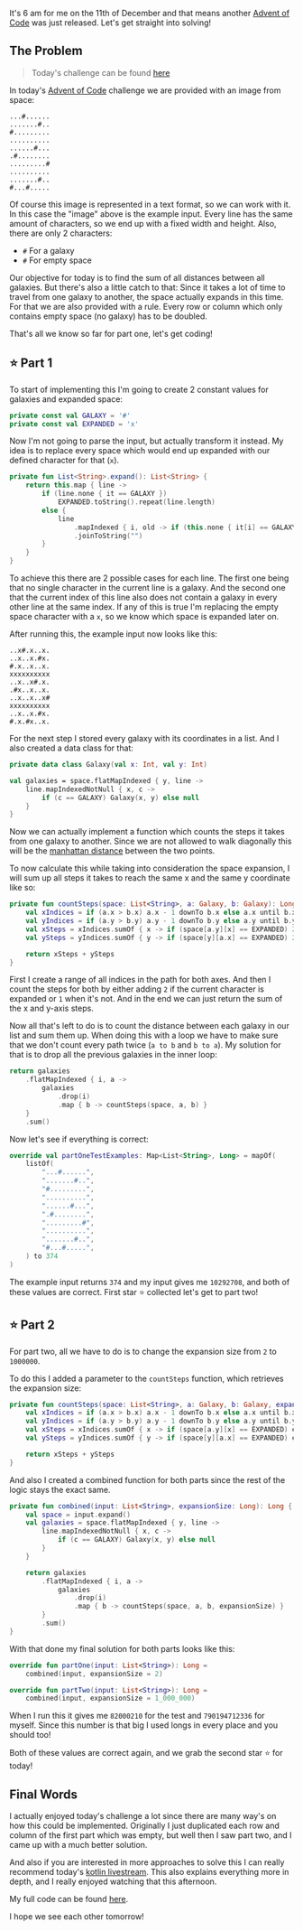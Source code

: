 

<PostHeader
  title='Advent of Code 2023 - Day 11: Cosmic Expansion'
  description='Solving the 11th day of Advent of Code 2023 in Kotlin'
  date='Dec 11, 2023'
/>

It's 6 am for me on the 11th of December and that means another [Advent of Code](https://adventofcode.com/) was just released.
Let's get straight into solving!

## The Problem

> Today's challenge can be found [here](https://adventofcode.com/2023/day/11)

In today's [Advent of Code](https://adventofcode.com/) challenge we are provided with an image from space:

```text
...#......
.......#..
#.........
..........
......#...
.#........
.........#
..........
.......#..
#...#.....
```

Of course this image is represented in a text format, so we can work with it. In this case the "image" above is the
example input. Every line has the same amount of characters, so we end up with a fixed width and height.
Also, there are only 2 characters:
- `#` For a galaxy
- `#` For empty space

Our objective for today is to find the sum of all distances between all galaxies.
But there's also a little catch to that: Since it takes a lot of time to travel from one galaxy to another,
the space actually expands in this time. For that we are also provided with a rule.
Every row or column which only contains empty space (no galaxy) has to be doubled.

That's all we know so far for part one, let's get coding!

## ⭐ Part 1

To start of implementing this I'm going to create 2 constant values for galaxies and expanded space:

```kotlin
private const val GALAXY = '#'
private const val EXPANDED = 'x'
```

Now I'm not going to parse the input, but actually transform it instead.
My idea is to replace every space which would end up expanded with our defined character for that (`x`).

```kotlin
private fun List<String>.expand(): List<String> {
    return this.map { line ->
        if (line.none { it == GALAXY })
            EXPANDED.toString().repeat(line.length)
        else {
            line
                .mapIndexed { i, old -> if (this.none { it[i] == GALAXY }) EXPANDED else old }
                .joinToString("")
        }
    }
}
```

To achieve this there are 2 possible cases for each line. The first one being that no single character in the current line is
a galaxy. And the second one that the current index of this line also does not contain a galaxy in every other line at the same index.
If any of this is true I'm replacing the empty space character with a `x`, so we know which space is expanded later on.

After running this, the example input now looks like this:

```text
..x#.x..x.
..x..x.#x.
#.x..x..x.
xxxxxxxxxx
..x..x#.x.
.#x..x..x.
..x..x..x#
xxxxxxxxxx
..x..x.#x.
#.x.#x..x.
```

For the next step I stored every galaxy with its coordinates in a list.
And I also created a data class for that:

```kotlin
private data class Galaxy(val x: Int, val y: Int)

val galaxies = space.flatMapIndexed { y, line ->
    line.mapIndexedNotNull { x, c ->
        if (c == GALAXY) Galaxy(x, y) else null
    }
}
```

Now we can actually implement a function which counts the steps it takes from one galaxy to another.
Since we are not allowed to walk diagonally this will be the [manhattan distance](https://en.wikipedia.org/wiki/Taxicab_geometry) between the two points.

To now calculate this while taking into consideration the space expansion, I will sum up all steps it takes to reach the same x and the same y coordinate like so:

```kotlin
private fun countSteps(space: List<String>, a: Galaxy, b: Galaxy): Long {
    val xIndices = if (a.x > b.x) a.x - 1 downTo b.x else a.x until b.x
    val yIndices = if (a.y > b.y) a.y - 1 downTo b.y else a.y until b.y
    val xSteps = xIndices.sumOf { x -> if (space[a.y][x] == EXPANDED) 2 else 1 }
    val ySteps = yIndices.sumOf { y -> if (space[y][a.x] == EXPANDED) 2 else 1 }

    return xSteps + ySteps
}
```

First I create a range of all indices in the path for both axes. And then I count the steps for both by either adding `2` if the current
character is expanded or `1` when it's not.
And in the end we can just return the sum of the x and y-axis steps.

Now all that's left to do is to count the distance between each galaxy in our list and sum them up.
When doing this with a loop we have to make sure that we don't count every path twice (`a to b` and `b to a`).
My solution for that is to drop all the previous galaxies in the inner loop:

```kotlin
return galaxies
    .flatMapIndexed { i, a ->
        galaxies
            .drop(i)
            .map { b -> countSteps(space, a, b) }
    }
    .sum()
```

Now let's see if everything is correct:

```kotlin
override val partOneTestExamples: Map<List<String>, Long> = mapOf(
    listOf(
        "...#......",
        ".......#..",
        "#.........",
        "..........",
        "......#...",
        ".#........",
        ".........#",
        "..........",
        ".......#..",
        "#...#.....",
    ) to 374
)
```

The example input returns `374` and my input gives me `10292708`, and both of these values are correct.
First star ⭐ collected let's get to part two!

## ⭐ Part 2

For part two, all we have to do is to change the expansion size from `2` to `1000000`.

To do this I added a parameter to the `countSteps` function, which retrieves the expansion size:

```kotlin
private fun countSteps(space: List<String>, a: Galaxy, b: Galaxy, expansionSize: Long): Long {
    val xIndices = if (a.x > b.x) a.x - 1 downTo b.x else a.x until b.x
    val yIndices = if (a.y > b.y) a.y - 1 downTo b.y else a.y until b.y
    val xSteps = xIndices.sumOf { x -> if (space[a.y][x] == EXPANDED) expansionSize else 1 }
    val ySteps = yIndices.sumOf { y -> if (space[y][a.x] == EXPANDED) expansionSize else 1 }

    return xSteps + ySteps
}
```

And also I created a combined function for both parts since the rest of the logic stays the exact same.

```kotlin
private fun combined(input: List<String>, expansionSize: Long): Long {
    val space = input.expand()
    val galaxies = space.flatMapIndexed { y, line ->
        line.mapIndexedNotNull { x, c ->
            if (c == GALAXY) Galaxy(x, y) else null
        }
    }

    return galaxies
        .flatMapIndexed { i, a ->
            galaxies
                .drop(i)
                .map { b -> countSteps(space, a, b, expansionSize) }
        }
        .sum()
}
```

With that done my final solution for both parts looks like this:

```kotlin
override fun partOne(input: List<String>): Long =
    combined(input, expansionSize = 2)

override fun partTwo(input: List<String>): Long =
    combined(input, expansionSize = 1_000_000)
```

When I run this it gives me `82000210` for the test and `790194712336` for myself.
Since this number is that big I used longs in every place and you should too!

Both of these values are correct again, and we grab the second star ⭐ for today!

## Final Words

I actually enjoyed today's challenge a lot since there are many way's on how this could be implemented.
Originally I just duplicated each row and column of the first part which was empty, but well then I saw part two,
and I came up with a much better solution.

And also if you are interested in more approaches to solve this I can really recommend today's
[kotlin livestream](https://www.youtube.com/watch?v=1eBSyPe_9j0). This also explains everything more in depth, and
I really enjoyed watching that this afternoon.

My full code can be found [here](https://github.com/7rebux/advent-of-code-2023/blob/main/src/main/kotlin/de/nosswald/aoc/days/Day11.kt).

I hope we see each other tomorrow!
